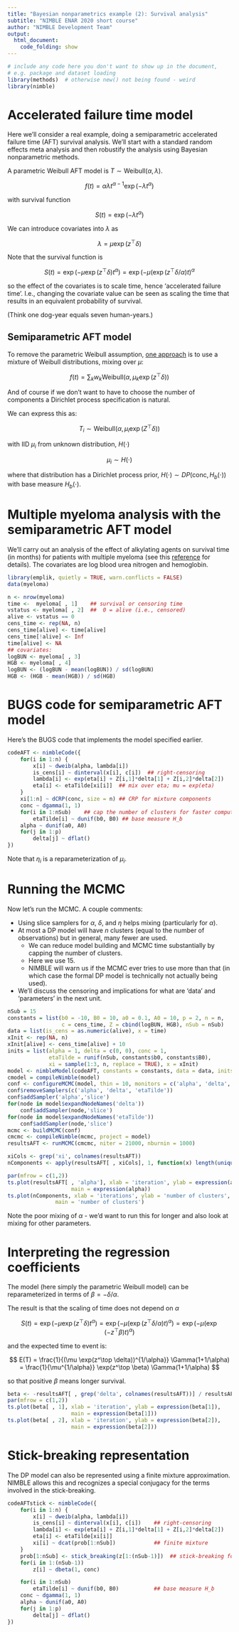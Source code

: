 ```yaml
---
title: "Bayesian nonparametrics example (2): Survival analysis"
subtitle: "NIMBLE ENAR 2020 short course"
author: "NIMBLE Development Team"
output:
  html_document:
    code_folding: show
---
```



```r
# include any code here you don't want to show up in the document,
# e.g. package and dataset loading
library(methods)  # otherwise new() not being found - weird
library(nimble)
```


# Accelerated failure time model

Here we'll consider a real example, doing a semiparametric accelerated failure time (AFT) survival analysis. We'll start with a standard random effects meta analysis and then robustify the analysis using Bayesian nonparametric methods.

A parametric Weibull AFT model is $T \sim \mbox{Weibull}(\alpha, \lambda)$.

$$ f(t) = \alpha \lambda t^{\alpha-1} \exp(-\lambda t^\alpha) $$

with survival function

$$ S(t) = \exp(-\lambda t^\alpha) $$

We can introduce covariates into $\lambda$ as

$$ \lambda = \mu \exp(z^\top \delta) $$

Note that the survival function is

$$ S(t) = \exp(-\mu \exp(z^\top \delta) t^\alpha) = \exp(-\mu (\exp(z^\top \delta/\alpha) t)^\alpha $$

so the effect of the covariates is to scale time, hence 'accelerated failure time'. I.e., changing the covariate value can be seen as scaling the time that results in an equivalent probability of survival.

(Think one dog-year equals seven human-years.)

## Semiparametric AFT model

To remove the parametric Weibull assumption, [one approach](https://www4.stat.ncsu.edu/~ghosal/papers/PMR.pdf) is to use a mixture of Weibull distributions, mixing over $\mu$:

$$ f(t) = \sum_k w_k \mbox{Weibull}(\alpha, \mu_k \exp(z^\top \delta)) $$

And of course if we don't want to have to choose the number of components a Dirichlet process specification is natural.

We can express this as:

$$ T_i \sim \mbox{Weibull}(\alpha, \mu_i \exp(Z^\top \delta)) $$

with IID $\mu_i$ from unknown distribution, $H(\cdot)$

$$ \mu_i \sim H(\cdot) $$

where that distribution has a Dirichlet process prior, $H(\cdot) \sim DP(\mbox{conc}, H_b(\cdot))$ with base measure $H_b(\cdot)$. 


# Multiple myeloma analysis with the semiparametric AFT model

We'll carry out an analysis of the effect of alkylating agents on survival time (in months) for patients with multiple myeloma (see this [reference](https://www4.stat.ncsu.edu/~ghosal/papers/PMR.pdf) for details). The covariates are log blood urea nitrogen and hemoglobin.

```r
library(emplik, quietly = TRUE, warn.conflicts = FALSE)
data(myeloma)

n <- nrow(myeloma)
time <-  myeloma[ , 1]    ## survival or censoring time
vstatus <- myeloma[ , 2]  ##  0 = alive (i.e., censored)
alive <- vstatus == 0
cens_time <- rep(NA, n)
cens_time[alive] <- time[alive]
cens_time[!alive] <- Inf
time[alive] <- NA
## covariates:
logBUN <- myeloma[ , 3]
HGB <- myeloma[ , 4]
logBUN <- (logBUN - mean(logBUN)) / sd(logBUN)
HGB <- (HGB - mean(HGB)) / sd(HGB)
```

# BUGS code for semiparametric AFT model

Here's the BUGS code that implements the model specified earlier.

```r
codeAFT <- nimbleCode({
    for(i in 1:n) {
        x[i] ~ dweib(alpha, lambda[i])
        is_cens[i] ~ dinterval(x[i], c[i])  ## right-censoring
        lambda[i] <- exp(eta[i] + Z[i,1]*delta[1] + Z[i,2]*delta[2])
        eta[i] <- etaTilde[xi[i]]  ## mix over eta; mu = exp(eta)
    }
    xi[1:n] ~ dCRP(conc, size = n) ## CRP for mixture components
    conc ~ dgamma(1, 1)
    for(i in 1:nSub)    ## cap the number of clusters for faster computation
        etaTilde[i] ~ dunif(b0, B0) ## base measure H_b
    alpha ~ dunif(a0, A0)
    for(j in 1:p)
        delta[j] ~ dflat()
})
```

Note that $\eta_i$ is a reparameterization of $\mu_i$.

# Running the MCMC

Now let's run the MCMC. A couple comments:

  - Using slice samplers for $\alpha$, $\delta$, and $\eta$ helps mixing (particularly for $\alpha$).
  - At most a DP model will have $n$ clusters (equal to the number of observations) but in general, many fewer are used.
      - We can reduce model building and MCMC time substantially by capping the number of clusters.
      - Here we use 15.
      - NIMBLE will warn us if the MCMC ever tries to use more than that (in which case the formal DP model is technically not actually being used).
  - We'll discuss the censoring and implications for what are 'data' and 'parameters' in the next unit.
      
```r
nSub = 15
constants = list(b0 = -10, B0 = 10, a0 = 0.1, A0 = 10, p = 2, n = n,
                 c = cens_time, Z = cbind(logBUN, HGB), nSub = nSub)
data = list(is_cens = as.numeric(alive), x = time)
xInit <- rep(NA, n)
xInit[alive] <- cens_time[alive] + 10
inits = list(alpha = 1, delta = c(0, 0), conc = 1,
             etaTilde = runif(nSub, constants$b0, constants$B0),
             xi = sample(1:3, n, replace = TRUE), x = xInit)
model <- nimbleModel(codeAFT, constants = constants, data = data, inits = inits)
cmodel = compileNimble(model)
conf <- configureMCMC(model, thin = 10, monitors = c('alpha', 'delta', 'xi'))
conf$removeSamplers(c('alpha', 'delta', 'etaTilde'))
conf$addSampler('alpha','slice')
for(node in model$expandNodeNames('delta'))
    conf$addSampler(node,'slice')
for(node in model$expandNodeNames('etaTilde'))
    conf$addSampler(node,'slice')
mcmc <- buildMCMC(conf)
cmcmc <- compileNimble(mcmc, project = model)
resultsAFT <- runMCMC(cmcmc, niter = 21000, nburnin = 1000) 

xiCols <- grep('xi', colnames(resultsAFT))
nComponents <- apply(resultsAFT[ , xiCols], 1, function(x) length(unique(x)))

par(mfrow = c(1,2))
ts.plot(resultsAFT[ , 'alpha'], xlab = 'iteration', ylab = expression(alpha),
                    main = expression(alpha))
ts.plot(nComponents, xlab = 'iterations', ylab = 'number of clusters',
               main = 'number of clusters')
```

Note the poor mixing of $\alpha$ - we'd want to run this for longer and also look at mixing for other parameters. 

# Interpreting the regression coefficients

The model (here simply the parametric Weibull model) can be reparameterized in terms of $\beta = - \delta / \alpha$.

The result is that the scaling of time does not depend on $\alpha$

$$ S(t) = \exp(-\mu \exp(z^\top \delta) t^\alpha) = \exp(-\mu (\exp(z^\top \delta/\alpha) t)^\alpha) =  \exp(-\mu (\exp(-z^\top \beta) t)^\alpha)$$

and the expected time to event is:

$$ E(T) = \frac{1}{(\mu \exp(z^\top \delta))^{1/\alpha}} \Gamma(1+1/\alpha) = \frac{1}{\mu^{1/\alpha}} \exp(z^\top \beta) \Gamma(1+1/\alpha) $$

so that positive $\beta$ means longer survival. 

```r
beta <- -resultsAFT[ , grep('delta', colnames(resultsAFT))] / resultsAFT[ , 'alpha']
par(mfrow = c(1,2))
ts.plot(beta[ , 1], xlab = 'iteration', ylab = expression(beta[1]),
                    main = expression(beta[1]))
ts.plot(beta[ , 2], xlab = 'iteration', ylab = expression(beta[2]),
                    main = expression(beta[2]))
```

# Stick-breaking representation

The DP model can also be represented using a finite mixture approximation. NIMBLE allows this and recognizes a special conjugacy for the terms involved in the stick-breaking.

```r
codeAFTstick <- nimbleCode({
    for(i in 1:n) {
        x[i] ~ dweib(alpha, lambda[i])
        is_cens[i] ~ dinterval(x[i], c[i])    ## right-censoring
        lambda[i] <- exp(eta[i] + Z[i,1]*delta[1] + Z[i,2]*delta[2])
        eta[i] <- etaTilde[xi[i]]
        xi[i] ~ dcat(prob[1:nSub])            ## finite mixture
    }
    prob[1:nSub] <- stick_breaking(z[1:(nSub-1)])  ## stick-breaking form of CRP
    for(i in 1:(nSub-1))
        z[i] ~ dbeta(1, conc)

    for(i in 1:nSub) 
        etaTilde[i] ~ dunif(b0, B0)           ## base measure H_b
    conc ~ dgamma(1, 1) 
    alpha ~ dunif(a0, A0)
    for(j in 1:p)
        delta[j] ~ dflat()
})
```


